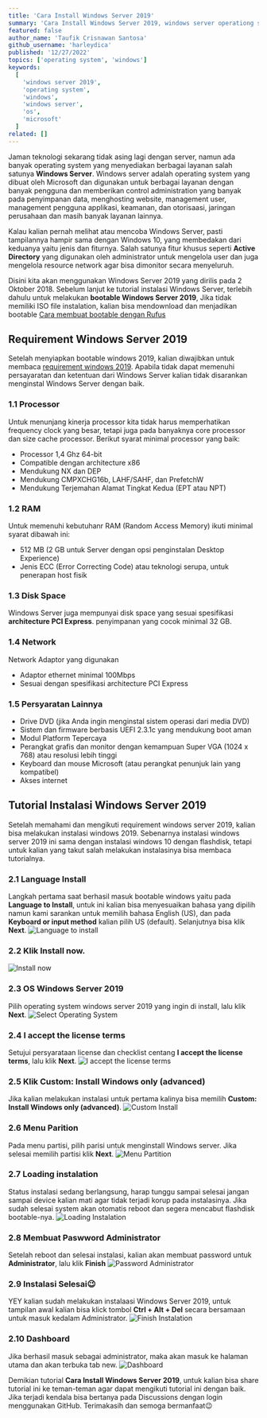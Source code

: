 ```yaml
---
title: 'Cara Install Windows Server 2019'
summary: 'Cara Install Windows Server 2019, windows server operationg server yang dirancang Microsoft seperti windows 10. Mau tau caranya? Ikuti tutorial ini sampai selesai😉'
featured: false
author_name: 'Taufik Crisnawan Santosa'
github_username: 'harleydica'
published: '12/27/2022'
topics: ['operating system', 'windows']
keywords:
  [
    'windows server 2019',
    'operating system',
    'windows',
    'windows server',
    'os',
    'microsoft'
  ]
related: []
---
```


Jaman teknologi sekarang tidak asing lagi dengan server, namun ada banyak operating system yang menyediakan berbagai layanan salah satunya **Windows Server**. Windows server adalah operating system yang dibuat oleh Microsoft dan digunakan untuk berbagai layanan dengan banyak pengguna dan memberikan control administration yang banyak pada penyimpanan data, menghosting website, management user, management pengguna applikasi, keamanan, dan otorisaasi, jaringan perusahaan dan masih banyak layanan lainnya.

Kalau kalian pernah melihat atau mencoba Windows Server, pasti tampilannya hampir sama dengan Windows 10, yang membedakan dari keduanya yaitu jenis dan fiturnya. Salah satunya fitur khusus seperti **Active Directory** yang digunakan oleh administrator untuk mengelola user dan juga mengelola resource network agar bisa dimonitor secara menyeluruh.

Disini kita akan menggunakan Windows Server 2019 yang dirilis pada 2 Oktober 2018. Sebelum lanjut ke tutorial instalasi Windows Server, terlebih dahulu untuk melakukan **bootable Windows Server 2019**, Jika tidak memiliki ISO file instalation, kalian bisa mendownload dan menjadikan bootable [Cara membuat bootable dengan Rufus](http://taufikcrisnawan.dev)

## Requirement Windows Server 2019

Setelah menyiapkan bootable windows 2019, kalian diwajibkan untuk membaca [requirement windows 2019](https://learn.microsoft.com/en-us/windows-server/get-started/hardware-requirements). Apabila tidak dapat memenuhi persayaratan dan ketentuan dari Windows Server kalian tidak disarankan menginstal Windows Server dengan baik.

### 1.1 Processor

Untuk menunjang kinerja processor kita tidak harus memperhatikan frequency clock yang besar, tetapi juga pada banyaknya core processor dan size cache processor. Berikut syarat minimal processor yang baik:
- Processor 1,4 Ghz 64-bit 
- Compatible dengan architecture x86
- Mendukung NX dan DEP
- Mendukung CMPXCHG16b, LAHF/SAHF, dan PrefetchW
- Mendukung Terjemahan Alamat Tingkat Kedua (EPT atau NPT)

### 1.2 RAM

Untuk memenuhi kebutuhanr RAM (Random Access Memory) ikuti minimal syarat dibawah ini:
- 512 MB (2 GB untuk Server dengan opsi penginstalan Desktop Experience)
- Jenis ECC (Error Correcting Code) atau teknologi serupa, untuk penerapan host fisik

### 1.3 Disk Space

Windows Server juga mempunyai disk space yang sesuai spesifikasi **architecture PCI Express**. penyimpanan yang cocok minimal 32 GB.

### 1.4 Network

Network Adaptor yang digunakan
- Adaptor ethernet minimal 100Mbps
- Sesuai dengan spesifikasi architecture PCI Express

### 1.5 Persyaratan Lainnya

- Drive DVD (jika Anda ingin menginstal sistem operasi dari media DVD)
- Sistem dan firmware berbasis UEFI 2.3.1c yang mendukung boot aman
- Modul Platform Tepercaya
- Perangkat grafis dan monitor dengan kemampuan Super VGA (1024 x 768) atau resolusi lebih tinggi
- Keyboard dan mouse Microsoft (atau perangkat penunjuk lain yang kompatibel)
- Akses internet

## Tutorial Instalasi Windows Server 2019

Setelah memahami dan mengikuti requirement windows server 2019, kalian bisa melakukan instalasi windows 2019.
Sebenarnya instalasi windows server 2019 ini sama dengan instalasi windows 10 dengan flashdisk, tetapi untuk kalian yang takut salah melakukan instalasinya bisa membaca tutorialnya.

### 2.1 Language Install

Langkah pertama saat berhasil masuk bootable windows yaitu pada **Language to Install**, untuk ini kalian bisa menyesuaikan bahasa yang dipilih namun kami sarankan untuk memilih bahasa English (US), dan pada **Keyboard or input method** kalian pilih US (default). Selanjutnya bisa klik **Next**.
![Language to install](https://ik.imagekit.io/taufik/blog/cara-install-windows-server-2019/tampilan-awal.png 'Language to install')
### 2.2 Klik **Install now**.
![Install now](https://ik.imagekit.io/taufik/blog/cara-install-windows-server-2019/tampilan-install-now.png 'Install now')

### 2.3 OS Windows Server 2019

Pilih operating system windows server 2019 yang ingin di install, lalu klik **Next**.
![Select Operating System ](https://ik.imagekit.io/taufik/blog/cara-install-windows-server-2019/tampilan-select-system.png 'Select Operating System')

### 2.4 I accept the license terms 

Setujui persyarataan license dan checklist centang **I accept the license terms**, lalu klik **Next**.
![I accept the license terms](https://ik.imagekit.io/taufik/blog/cara-install-windows-server-2019/tampilan-notices.png 'I accept the license terms')

### 2.5 Klik Custom: Install Windows only (advanced)

Jika kalian melakukan instalasi untuk pertama kalinya bisa memilih **Custom: Install Windows only (advanced)**.
![Custom Install](https://ik.imagekit.io/taufik/blog/cara-install-windows-server-2019/tampilan-pilih-installasi.png 'Custom Install')

### 2.6 Menu Parition

Pada menu partisi, pilih parisi untuk menginstall Windows server. Jika selesai memilih partisi klik **Next**.
![Menu Partition](https://ik.imagekit.io/taufik/blog/cara-install-windows-server-2019/tampilan-partisi.png 'Menu Partition')

### 2.7 Loading instalation

Status instalasi sedang berlangsung, harap tunggu sampai selesai jangan sampai device kalian mati agar tidak terjadi korup pada instalasinya. Jika sudah selesai system akan otomatis reboot dan segera mencabut flashdisk bootable-nya.
![Loading Instalation](https://ik.imagekit.io/taufik/blog/cara-install-windows-server-2019/tampilan-loading-install.png 'Loading Instalation')

### 2.8 Membuat Paswword Administrator

Setelah reboot dan selesai instalasi, kalian akan membuat password untuk **Administrator**, lalu klik **Finish**
![Password Administrator](https://ik.imagekit.io/taufik/blog/cara-install-windows-server-2019/tampilan-customize.png 'Password Administrator')

### 2.9 Instalasi Selesai😉

YEY kalian sudah melakukan instalaasi Windows Server 2019, untuk tampilan awal kalian bisa klick tombol **Ctrl + Alt + Del** secara bersamaan untuk masuk kedalam Administrator.
![Finish Instalation](https://ik.imagekit.io/taufik/blog/cara-install-windows-server-2019/tampilan-finish.png 'Finish Instalation')

### 2.10 Dashboard

Jika berhasil masuk sebagai administrator, maka akan masuk ke halaman utama dan akan terbuka tab new.
![Dashboard](https://ik.imagekit.io/taufik/blog/cara-install-windows-server-2019/tampilan-dashboard.png 'Dashboard')

Demikian tutorial **Cara Install Windows Server 2019**, untuk kalian bisa share tutorial ini ke teman-teman agar dapat mengikuti tutorial ini dengan baik. Jika terjadi kendala bisa bertanya pada Discussions dengan login menggunakan GitHub.
Terimakasih dan semoga bermanfaat😉








